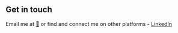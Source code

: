 ## Get in touch

Email me at [📧](mailto:susanful2012@gmail.com) or find and connect me on other platforms - [LinkedIn](https://www.linkedin.com/in/li-fu-b064042a0)
